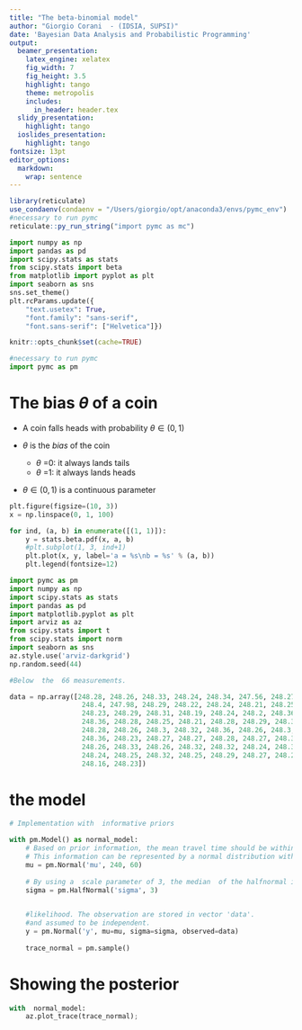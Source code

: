 ```yaml
---
title: "The beta-binomial model"
author: "Giorgio Corani  - (IDSIA, SUPSI)"
date: 'Bayesian Data Analysis and Probabilistic Programming'
output:
  beamer_presentation:
    latex_engine: xelatex
    fig_width: 7
    fig_height: 3.5
    highlight: tango
    theme: metropolis
    includes:
      in_header: header.tex
  slidy_presentation:
    highlight: tango
  ioslides_presentation:
    highlight: tango
fontsize: 13pt
editor_options: 
  markdown: 
    wrap: sentence
---
```


```r
library(reticulate)
use_condaenv(condaenv = "/Users/giorgio/opt/anaconda3/envs/pymc_env")
#necessary to run pymc
reticulate::py_run_string("import pymc as mc")
```


```python
import numpy as np
import pandas as pd
import scipy.stats as stats
from scipy.stats import beta 
from matplotlib import pyplot as plt
import seaborn as sns
sns.set_theme()
plt.rcParams.update({
    "text.usetex": True,
    "font.family": "sans-serif",
    "font.sans-serif": ["Helvetica"]})
```


```r
knitr::opts_chunk$set(cache=TRUE)
```



```python
#necessary to run pymc
import pymc as pm
```

# The bias $\theta$ of a coin

-   A coin falls heads with probability $\theta \in (0,1)$ \bigskip

-   $\theta$ is the *bias* of the coin

    -   $\theta$ =0: it always lands tails
    -   $\theta$ =1: it always lands heads \bigskip

-   $\theta \in (0,1)$ is a continuous parameter


```python
plt.figure(figsize=(10, 3))
x = np.linspace(0, 1, 100)

for ind, (a, b) in enumerate([(1, 1)]):
    y = stats.beta.pdf(x, a, b)
    #plt.subplot(1, 3, ind+1)
    plt.plot(x, y, label='a = %s\nb = %s' % (a, b))
    plt.legend(fontsize=12)
```


```python
import pymc as pm
import numpy as np
import scipy.stats as stats
import pandas as pd
import matplotlib.pyplot as plt
import arviz as az
from scipy.stats import t
from scipy.stats import norm
import seaborn as sns
az.style.use('arviz-darkgrid')
np.random.seed(44)
```

```python
#Below  the  66 measurements.

data = np.array([248.28, 248.26, 248.33, 248.24, 248.34, 247.56, 248.27, 248.16,
                  248.4, 247.98, 248.29, 248.22, 248.24, 248.21, 248.25, 248.3,
                  248.23, 248.29, 248.31, 248.19, 248.24, 248.2, 248.36, 248.32,
                  248.36, 248.28, 248.25, 248.21, 248.28, 248.29, 248.37, 248.25,
                  248.28, 248.26, 248.3, 248.32, 248.36, 248.26, 248.3, 248.22,
                  248.36, 248.23, 248.27, 248.27, 248.28, 248.27, 248.31, 248.27,
                  248.26, 248.33, 248.26, 248.32, 248.32, 248.24, 248.39, 248.28,
                  248.24, 248.25, 248.32, 248.25, 248.29, 248.27, 248.28, 248.29,
                  248.16, 248.23])
```


# the model
```python
# Implementation with  informative priors 

with pm.Model() as normal_model:
    # Based on prior information, the mean travel time should be within  (120,  360).
    # This information can be represented by a normal distribution with mu = 240, sigma = 60.
    mu = pm.Normal('mu', 240, 60)
    
    # By using a  scale parameter of 3, the median  of the halfnormal is close to 2., 
    sigma = pm.HalfNormal('sigma', 3)

    
    #likelihood. The observation are stored in vector 'data'.
    #and assumed to be independent.
    y = pm.Normal('y', mu=mu, sigma=sigma, observed=data)
    
    trace_normal = pm.sample()
```


# Showing the posterior

```python
with  normal_model:
    az.plot_trace(trace_normal);
```



